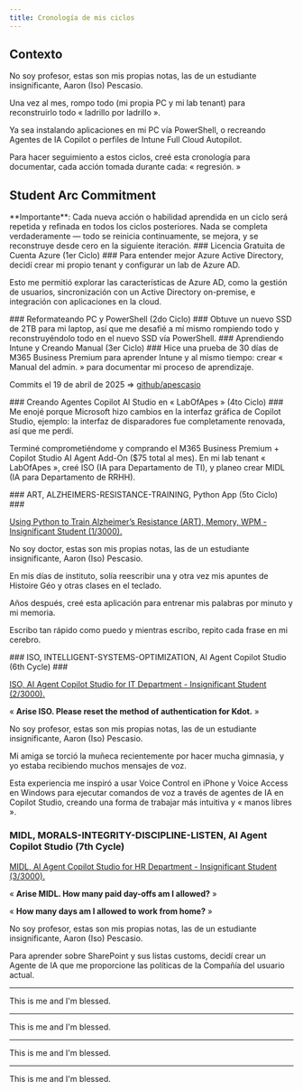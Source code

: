 ```yaml
---
title: Cronología de mis ciclos
---
```


## Contexto

No soy profesor, estas son mis propias notas, las de un estudiante insignificante, Aaron (Iso) Pescasio.

Una vez al mes, rompo todo (mi propia PC y mi lab tenant) para reconstruirlo todo « ladrillo por ladrillo ».

Ya sea instalando aplicaciones en mi PC vía PowerShell, o recreando Agentes de IA Copilot o perfiles de Intune Full Cloud Autopilot.

Para hacer seguimiento a estos ciclos, creé esta cronología para documentar, cada acción tomada durante cada: « regresión. »

## Student Arc Commitment


<Callout type="warn">
**Importante**: Cada nueva acción o habilidad aprendida en un ciclo será repetida y refinada en todos los ciclos posteriores. Nada se completa verdaderamente — todo se reinicia continuamente, se mejora, y se reconstruye desde cero en la siguiente iteración.
</Callout>

<Steps>
<Step>
### Licencia Gratuita de Cuenta Azure (1er Ciclo) ###
Para entender mejor Azure Active Directory, decidí crear mi propio tenant y configurar un lab de Azure AD. 

Esto me permitió explorar las características de Azure AD, como la gestión de usuarios, sincronización con un Active Directory on-premise, e integración con aplicaciones en la cloud.
</Step>

<Step>
### Reformateando PC y PowerShell (2do Ciclo) ###
Obtuve un nuevo SSD de 2TB para mi laptop, así que me desafié a mí mismo rompiendo todo y reconstruyéndolo todo en el nuevo SSD vía PowerShell.
</Step>

<Step>
### Aprendiendo Intune y Creando Manual (3er Ciclo) ###
Hice una prueba de 30 días de M365 Business Premium para aprender Intune y al mismo tiempo: crear « Manual del admin. » para documentar mi proceso de aprendizaje. 

Commits el 19 de abril de 2025 => [github/apescasio](https://github.com/apescasio/memo.apescasio.fr)
</Step>

<Step>
### Creando Agentes Copilot AI Studio en « LabOfApes » (4to Ciclo) ###
Me enojé porque Microsoft hizo cambios en la interfaz gráfica de Copilot Studio, ejemplo: la interfaz de disparadores fue completamente renovada, así que me perdí.

Terminé comprometiéndome y comprando el M365 Business Premium + Copilot Studio AI Agent Add-On ($75 total al mes). En mi lab tenant « LabOfApes », creé ISO (IA para Departamento de TI), y planeo crear MIDL (IA para Departamento de RRHH).

</Step>
<Step>
### ART, ALZHEIMERS-RESISTANCE-TRAINING, Python App (5to Ciclo) ###

[Using Python to Train Alzheimer’s Resistance (ART), Memory, WPM - Insignificant Student (1/3000).](https://www.youtube.com/watch?v=_bB--9vh2CY)

No soy doctor, estas son mis propias notas, las de un estudiante insignificante, Aaron (Iso) Pescasio.

En mis días de instituto, solía reescribir una y otra vez mis apuntes de Histoire Géo y otras clases en el teclado.

Años después, creé esta aplicación para entrenar mis palabras por minuto y mi memoria.

Escribo tan rápido como puedo y mientras escribo, repito cada frase en mi cerebro.

</Step>
<Step>
### ISO, INTELLIGENT-SYSTEMS-OPTIMIZATION, AI Agent Copilot Studio (6th Cycle) ###

[ISO, AI Agent Copilot Studio for IT Department - Insignificant Student (2/3000).](https://www.youtube.com/watch?v=LW2gVkjYrAw)

« **Arise ISO. Please reset the method of authentication for Kdot.** »

No soy profesor, estas son mis propias notas, las de un estudiante insignificante, Aaron (Iso) Pescasio.

Mi amiga se torció la muñeca recientemente por hacer mucha gimnasia, y yo estaba recibiendo muchos mensajes de voz.

Esta experiencia me inspiró a usar Voice Control en iPhone y Voice Access en Windows para ejecutar comandos de voz a través de agentes de IA en Copilot Studio, creando una forma de trabajar más intuitiva y « manos libres ».
</Step>
<Step>
### MIDL, MORALS-INTEGRITY-DISCIPLINE-LISTEN, AI Agent Copilot Studio (7th Cycle) ###

[MIDL, AI Agent Copilot Studio for HR Department - Insignificant Student (3/3000).](https://www.youtube.com/watch?v=FkmgBL_3M8U)

« **Arise MIDL. How many paid day-offs am I allowed?** »

« **How many days am I allowed to work from home?** »

No soy profesor, estas son mis propias notas, las de un estudiante insignificante, Aaron (Iso) Pescasio.

Para aprender sobre SharePoint y sus listas customs, decidí crear un Agente de IA que me proporcione las políticas de la Compañía  del usuario actual.

</Step>
</Steps>

---

This is me and I'm blessed.

---

This is me and I'm blessed.

---

This is me and I'm blessed.

---

This is me and I'm blessed.